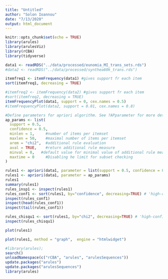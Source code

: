```yaml
---
title: "Untitled"
author: "Solon Ioannou"
date: "7/13/2020"
output: html_document
---
```


```r
knitr::opts_chunk$set(echo = TRUE)
library(arules)
library(arulesViz)
library(rCBA)
library(tidyverse)
```

```r
data1 <- readRDS("../data/processed/eunomia_MI_trans_sets.rds")
#data2 <- readRDS("../data/processed/synthea60k_trans.rds")
```

```r
itemfreq1 <- itemFrequency(data1) #gives support fr each item
sort(itemfreq1, decreasing = TRUE)

#itemfreq2 <- itemFrequency(data2) #gives support fr each item
#sort(itemfreq2, decreasing = TRUE)
itemFrequencyPlot(data1, support = 0, cex.names = 0.5)
#itemFrequencyPlot(data2, support = 0.01, cex.names = 0.8)
```

```r
#Define parameters for apriori algorithm. See ?APparameter for more details
ap_params <- list(
  support = 0.5, 
  confidence = 0.5, 
  minlen = 1,     #number of items per itemset
  maxlen = 50,    #maximal number of items per itemset 
  arem = "chi2",  #additional rule evaluation
  aval = TRUE,    #return additional rule measure
  minval = 0,   #default value for minimal value of additional rule measure
  maxtime = 0     #Disabling he limit for subset checking
)

```


```r
rules1 <- apriori(data1, parameter = list(support = 0.5, confidence = 0.5))
rules1 <- apriori(data1, parameter = ap_params)
rules1
summary(rules1)
rules_insp1 <- inspect(rules1)
rules_conf1 <- sort(rules1, by="confidence", decreasing=TRUE) # 'high-confidence' rules.
inspect(rules_conf1)
inspect(head(rules_conf1))
inspect(tail(rules_conf1))

rules_chisqu1 <- sort(rules1, by="chi2", decreasing=TRUE) # 'high-confidence' rules.
inspect(rules_chisqu1)
```

```r
plot(rules1)
```

```r
plot(rules1, method = "graph",  engine = "htmlwidget")
```

```r
#library(arules); 
search() 
unloadNamespace(c("rCBA", "arules", "arulesSequences")) 
update.packages("arules")
update.packages("arulesSequences")
library(arules)
```

